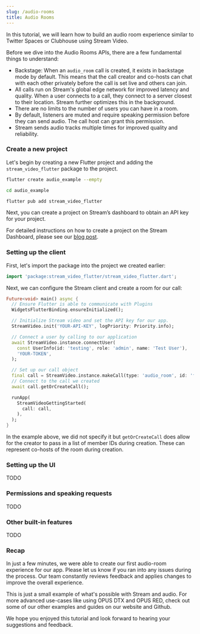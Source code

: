 ```yaml
---
slug: /audio-rooms
title: Audio Rooms
---
```



In this tutorial, we will learn how to build an audio room experience similar to Twitter Spaces or Clubhouse using Stream Video.

Before we dive into the Audio Rooms APIs, there are a few fundamental things to understand:

- Backstage: When an `audio_room` call is created, it exists in backstage mode by default. This means that the call creator and co-hosts can chat with each other privately before the call is set live and others can join.
- All calls run on Stream's global edge network for improved latency and quality. When a user connects to a call, they connect to a server closest to their location. Stream further optimizes this in the background.
- There are no limits to the number of users you can have in a room.
- By default, listeners are muted and require speaking permission before they can send audio. The call host can grant this permission.
- Stream sends audio tracks multiple times for improved quality and reliability.

### Create a new project

Let's begin by creating a new Flutter project and adding the `stream_video_flutter` package to the project.

```bash
flutter create audio_example --empty

cd audio_example

flutter pub add stream_video_flutter

```

Next, you can create a project on Stream’s dashboard to obtain an API key for your project.

For detailed instructions on how to create a project on the Stream Dashboard, please see our [blog post](https://getstream.io/blog/registering-for-stream-chat/).

### Setting up the client

First, let's import the package into the project we created earlier:

```dart
import 'package:stream_video_flutter/stream_video_flutter.dart';

```

Next, we can configure the Stream client and create a room for our call:

```dart
Future<void> main() async {
  // Ensure Flutter is able to communicate with Plugins
  WidgetsFlutterBinding.ensureInitialized();

  // Initialize Stream video and set the API key for our app.
  StreamVideo.init('YOUR-API-KEY', logPriority: Priority.info);

  // Connect a user by calling to our application
  await StreamVideo.instance.connectUser(
    const UserInfo(id: 'testing', role: 'admin', name: 'Test User'),
    'YOUR-TOKEN',
  );

  // Set up our call object
  final call = StreamVideo.instance.makeCall(type: 'audio_room', id: 'first_room');
  // Connect to the call we created
  await call.getOrCreateCall();

  runApp(
    StreamVideoGettingStarted(
      call: call,
    ),
  );
}

```

In the example above, we did not specify it but `getOrCreateCall` does allow for the creator to pass in a list of member IDs during creation. These can represent co-hosts of the room during creation.

### Setting up the UI

TODO

### Permissions and speaking requests

TODO

### Other built-in features

TODO

### Recap

In just a few minutes, we were able to create our first audio-room experience for our app. Please let us know if you ran into any issues during the process. Our team constantly reviews feedback and applies changes to improve the overall experience.

This is just a small example of what's possible with Stream and audio. For more advanced use-cases like using OPUS DTX and OPUS RED, check out some of our other examples and guides on our website and Github.

We hope you enjoyed this tutorial and look forward to hearing your suggestions and feedback.
